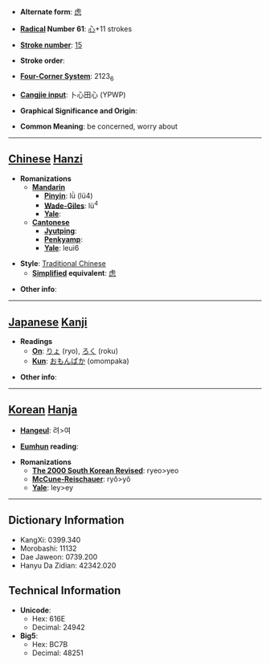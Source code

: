 * '''Alternate form''': [[虑]]

* '''[[Wiktionary:Chinese radical index| Radical]] Number 61''': [[Wiktionary:Chinese radical index 心|心]]+11 strokes

* '''[[Wiktionary:Chinese total strokes index|Stroke number]]''': [[Wiktionary:Chinese total strokes index 15|15]]

* '''Stroke order''': 

* '''[[Wiktionary:Chinese four corner index|Four-Corner System]]''': 2123<sub>6</sub>

* '''[[Wiktionary:Chinese Cangjie index|Cangjie input]]''': 卜心田心 (YPWP)

* '''Graphical Significance and Origin''': 

* '''Common Meaning''': be concerned, worry about

----

== [[Chinese]] [[Hanzi]] ==

* '''Romanizations'''
** '''[[Mandarin]]'''
*** '''[[Pinyin]]''': lǜ (lü4)
*** '''[[Wade-Giles]]''': lü<sup>4</sup>
*** '''[[Yale]]''': 
** '''[[Cantonese]]'''
*** '''[[Jyutping]]''':
*** '''[[Penkyamp]]''': 
*** '''[[Yale]]''': leui6

* '''Style''': [[Traditional Chinese]] 
** '''[[Simplified Chinese|Simplified]] equivalent''': [[虑]]

* '''Other info''': 

----

== [[Japanese]] [[Kanji]] ==

* '''Readings'''
** '''[[On]]''': [[りょ]] (ryo), [[ろく]] (roku)
** '''[[Kun]]''': [[おもんぱか]] (omompaka)

* '''Other info''':  

----

== [[Korean]] [[Hanja]] ==

* '''[[Hangeul]]''': 려>여

* '''[[Eumhun]] reading''': 

* '''Romanizations'''
** '''[[The 2000 South Korean Revised Romanization|The 2000 South Korean Revised]]''': ryeo>yeo
** '''[[McCune-Reischauer]]''': ryŏ>yŏ
** '''[[Yale]]''': ley>ey

----

== Dictionary Information ==

* KangXi: 0399.340
* Morobashi: 11132
* Dae Jaweon: 0739.200
* Hanyu Da Zidian: 42342.020

== Technical Information ==

* '''Unicode''':
** Hex: 616E
** Decimal: 24942
* '''Big5''':
** Hex: BC7B
** Decimal: 48251